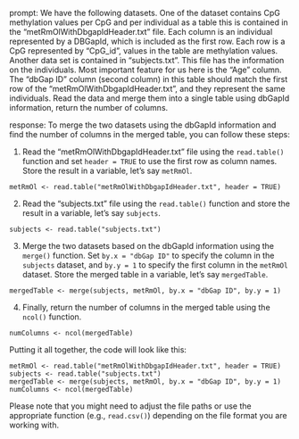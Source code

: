 prompt:
We have the following datasets. One of the dataset contains CpG methylation values per CpG and per individual as a table this is contained in the “metRmOlWithDbgapIdHeader.txt” file. Each column is an individual represented by a DBGapId, which is included as the first row. Each row is a CpG represented by "CpG_id", values in the table are methylation values. Another data set is contained in “subjects.txt”. This file has the information on the individuals. Most important feature for us here is the "Age" column. The "dbGap ID" column (second column) in this table should match the first row of the "metRmOlWithDbgapIdHeader.txt", and they represent the same individuals. 
Read the data and merge them into a single table using dbGapId information, return the number of columns.

response:
To merge the two datasets using the dbGapId information and find the number of columns in the merged table, you can follow these steps:

1. Read the "metRmOlWithDbgapIdHeader.txt" file using the `read.table()` function and set `header = TRUE` to use the first row as column names. Store the result in a variable, let's say `metRmOl`.

```
metRmOl <- read.table("metRmOlWithDbgapIdHeader.txt", header = TRUE)
```

2. Read the "subjects.txt" file using the `read.table()` function and store the result in a variable, let's say `subjects`.

```
subjects <- read.table("subjects.txt")
```

3. Merge the two datasets based on the dbGapId information using the `merge()` function. Set `by.x = "dbGap ID"` to specify the column in the `subjects` dataset, and `by.y = 1` to specify the first column in the `metRmOl` dataset. Store the merged table in a variable, let's say `mergedTable`.

```
mergedTable <- merge(subjects, metRmOl, by.x = "dbGap ID", by.y = 1)
```

4. Finally, return the number of columns in the merged table using the `ncol()` function.

```
numColumns <- ncol(mergedTable)
```

Putting it all together, the code will look like this:

```
metRmOl <- read.table("metRmOlWithDbgapIdHeader.txt", header = TRUE)
subjects <- read.table("subjects.txt")
mergedTable <- merge(subjects, metRmOl, by.x = "dbGap ID", by.y = 1)
numColumns <- ncol(mergedTable)
```

Please note that you might need to adjust the file paths or use the appropriate function (e.g., `read.csv()`) depending on the file format you are working with.
